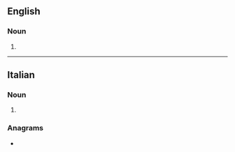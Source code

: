==English==

===Noun===
{{head|en|noun form}}

# {{plural of|en|frottola}}

----

==Italian==

===Noun===
{{head|it|noun form|g=f}}

# {{plural of|it|frottola}}

===Anagrams===
* {{l|it|flotterò}}